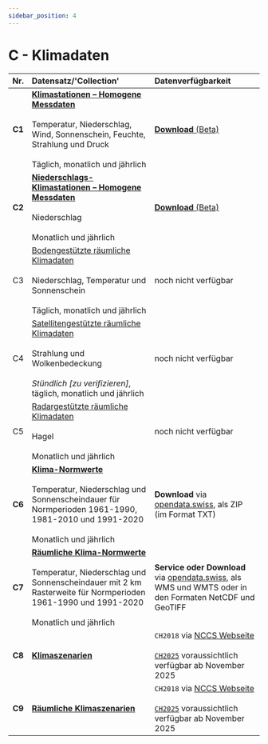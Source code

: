 ```yaml
---
sidebar_position: 4
---
```


# C - Klimadaten

| Nr.    | Datensatz/'Collection' | Datenverfügbarkeit |
|:------:|:---------|:---------|
| **C1** | [**Klimastationen – Homogene Messdaten**](/c-climate-data/c1-climate-stations_homogeneous) <br></br> Temperatur, Niederschlag, Wind, Sonnenschein, Feuchte, Strahlung und Druck <br></br> Täglich, monatlich und jährlich | [**Download** (Beta)](/c-climate-data/c1-climate-stations_homogeneous#data-download) |
| **C2** | [**Niederschlags-Klimastationen – Homogene Messdaten**](/c-climate-data/c2-climate-percipitation-stations_homogeneous) <br></br> Niederschlag <br></br> Monatlich und jährlich | [**Download** (Beta)](/c-climate-data/c2-climate-percipitation-stations_homogeneous#data-download) |
| C3 | [Bodengestützte räumliche Klimadaten](/c-climate-data/c3-ground-based-climate-data) <br></br> Niederschlag, Temperatur und Sonnenschein <br></br> Täglich, monatlich und jährlich | noch nicht verfügbar |
| C4 | [Satellitengestützte räumliche Klimadaten](/c-climate-data/c4-satellite-based-climate-data) <br></br> Strahlung und Wolkenbedeckung <br></br> *Stündlich [zu verifizieren]*, täglich, monatlich und jährlich | noch nicht verfügbar |
| C5 | [Radargestützte räumliche Klimadaten](/c-climate-data/c5-radar-based-climate-data) <br></br> Hagel <br></br> Monatlich und jährlich | noch nicht verfügbar |
| **C6** | [**Klima-Normwerte**](/c-climate-data/c6-climate-normals) <br></br> Temperatur, Niederschlag und Sonnenscheindauer für Normperioden 1961-1990, 1981-2010 und 1991-2020 <br></br> Monatlich und jährlich | **Download** via [opendata.swiss](https://opendata.swiss/dataset/klimanormwerte), als ZIP (im Format TXT) |
| **C7** | [**Räumliche Klima-Normwerte**](c-climate-data/c7-spatial-climate-normals) <br></br> Temperatur, Niederschlag und Sonnenscheindauer mit 2 km Rasterweite für Normperioden 1961-1990 und 1991-2020 <br></br> Monatlich und jährlich | **Service oder Download** via [opendata.swiss](https://opendata.swiss/de/dataset?q=klimanormwerte&sort=score%20desc%2C%20metadata_modified%20desc&organization=bundesamt-fur-meteorologie-und-klimatologie-meteoschweiz&res_format=SERVICE), als WMS und WMTS oder in den Formaten NetCDF und GeoTIFF |
| **C8** | [**Klimaszenarien**](/c-climate-data/c8-climate-scenarios) | `CH2018` via [NCCS Webseite](https://www.nccs.admin.ch/nccs/de/home/klimawandel-und-auswirkungen/schweizer-klimaszenarien.html) <br></br> [`CH2025`](https://www.meteoschweiz.admin.ch/ueber-uns/forschung-und-zusammenarbeit/projekte/2023/klima-ch2025.html) voraussichtlich verfügbar ab November 2025 |
| **C9** | [**Räumliche Klimaszenarien**](/c-climate-data/c9-spatial-climate-scenarios) | `CH2018` via [NCCS Webseite](https://www.nccs.admin.ch/nccs/de/home/klimawandel-und-auswirkungen/schweizer-klimaszenarien.html) <br></br> [`CH2025`](https://www.meteoschweiz.admin.ch/ueber-uns/forschung-und-zusammenarbeit/projekte/2023/klima-ch2025.html) voraussichtlich verfügbar ab November 2025 |
